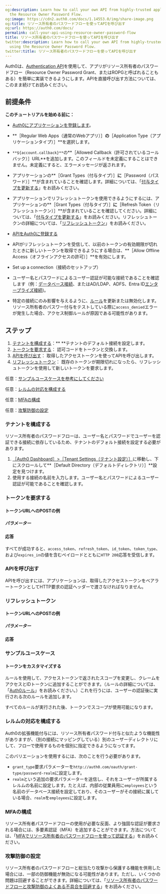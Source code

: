 ```yaml
---
og:description: Learn how to call your own API from highly-trusted applications using
  the Resource Owner Password Flow.
og:image: https://cdn2.auth0.com/docs/1.14553.0/img/share-image.png
og:title: リソース所有者のパスワードフローを使ってAPIを呼び出す
og:url: https://auth0.com/docs/
permalink: call-your-api-using-resource-owner-password-flow
title: リソース所有者のパスワードフローを使ってAPIを呼び出す
twitter:description: Learn how to call your own API from highly-trusted applications
  using the Resource Owner Password Flow.
twitter:title: リソース所有者のパスワードフローを使ってAPIを呼び出す
---
```






Auth0は、[Authentication API](/api/authentication)を使用して、アプリがリソース所有者のパスワードフロー（Resource Owner Password Grant、またはROPGと呼ばれることもある）を簡単に実装できるようにします。APIを直接呼び出す方法については、このまま続けてお読みください。

## 前提条件

**このチュートリアルを始める前に：**

* [Auth0にアプリケーションを登録します](/get-started/create-apps/regular-web-apps)。

* **［Regular Web Apps（通常のWebアプリ）］**の**［Application Type（アプリケーションタイプ）］**を選択します。
* `**${account.callback}**`の**［Allowed Callback（許可されているコールバック）］URL**を追加します。このフィールドを未定義にすることはできません。未定義にすると、エラーメッセージが返されます。
* アプリケーションの**［Grant Types（付与タイプ）］**に**［Password（パスワード）］**が含まれていることを確認します。詳細については、「[付与タイプを更新する](/applications/update-grant-types)」をお読みください。
* アプリケーションでリフレッシュトークンを使用できるようにするには、アプリケーションの**［Grant Types（付与タイプ）］**に**［Refresh Token（リフレッシュトークン）］**が含まれていることを確認してください。詳細については、「[付与タイプを更新する](/applications/update-grant-types)」をお読みください。リフレッシュトークンの詳細については、「[リフレッシュトークン](/security/tokens/refresh-tokens)」をお読みください。
* [APIをAuth0に登録する](/get-started/set-up-apis)

* APIがリフレッシュトークンを受信して、以前のトークンの有効期限が切れたときに新しいトークンを取得できるようにする場合は、**［Allow Offline Access（オフラインアクセスの許可）］**を有効にします。
* Set up a connection（接続のセットアップ）

* ユーザー名とパスワードによるユーザー認証が可能な接続であることを確認します（例：[データベース接続](/applications/set-up-database-connections)、またはAD/LDAP、ADFS、Entra ID[エンタープライズ接続](/connections/identity-providers-enterprise))。
* 特定の接続にのみ影響を与えるように、[ルール](/rules)を更新または無効化します。リソース所有者のパスワー付与をテストしている際に`access_denied`エラーが発生した場合、アクセス制御ルールが原因である可能性があります。

## ステップ

1. [テナントを構成する](#configure-tenant)：**
**テナントのデフォルト接続を設定します。
2. [トークンを要求する](#request-tokens)： 
認可コードをトークンと交換します。
3. [APIを呼び出す](#call-api)：
取得したアクセストークンを使ってAPIを呼び出します。
4. [リフレッシュトークン](#refresh-tokens)：
既存のトークンが期限切れになったら、リフレッシュトークンを使用して新しいトークンを要求します。

任意：[サンプルユースケースを参考にしてください](#sample-use-cases)

任意：[レルムの対応を構成する](#configure-realm-support)

任意：[MFAの構成](#configure-mfa)

任意：[攻撃防御の設定](#configure-anomaly-detection)

### テナントを構成する

リソース所有者のパスワードフローは、ユーザー名とパスワードでユーザーを認証できる接続に依存しているため、テナントのデフォルト接続を設定する必要があります。

1. [［Auth0 Dashboard］>［Tenant Settings（テナント設定）］](%24%7Bmanage_url%7D/#/tenant)に移動し、下にスクロールして**［Default Directory（デフォルトディレクトリ）］**設定を見つけます。
2. 使用する接続の名前を入力します。ユーザー名とパスワードによるユーザー認証が可能であることを確認します。

### トークンを要求する



#### トークンURLへのPOSTの例



##### パラメーター



#### 応答

すべてが成功すると、`access_token`、`refresh_token`、`id_token`、`token_type`、および`expires_in`の値を含むペイロードとともに`HTTP 200`応答を受信します。











### APIを呼び出す

APIを呼び出すには、アプリケーションは、取得したアクセストークンをベアラートークンとしてHTTP要求の認証ヘッダーで渡さなければなりません。



### リフレッシュトークン



#### トークンURLへのPOSTの例



##### パラメーター



#### 応答







### サンプルユースケース

#### トークンをカスタマイズする

ルールを使用して、アクセストークンで返されたスコープを変更し、クレームをアクセスとIDトークンに追加することができます。（ルールの詳細については、「[Auth0ルール](/rules)」をお読みください。）これを行うには、ユーザーの認証後に実行される次のルールを追加します。



すべてのルールが実行された後、トークンでスコープが使用可能になります。



### レルムの対応を構成する

Auth0の拡張機能付与には、リソース所有者パスワード付与と似たような機能性がありますが、（別の接続にマッピングしている）別のユーザーディレクトリにして、フローで使用するものを個別に指定できるようになってます。

このバリエーションを使用するには、次のことを行う必要があります。

* `grant_type`要求パラメーターを`http://auth0.com/oauth/grant-type/password-realm`に設定します。
* `realm`という追加の要求パラメーターを送信し、それをユーザーが所属するレルムの名前に設定します。たとえば、内部の従業員用に`employees`という名前のデータベース接続を設定しており、そのユーザーがその接続に属している場合、`realm`を`employees`に設定します。



### MFAの構成

リソース所有者パスワードフローの使用が必要な反面、より強固な認証が要求される場合には、多要素認証（MFA）を追加することができます。方法については、「[MFAでリソース所有者のパスワードフローを使って認証する](/mfa/ropg-mfa)」をお読みください。

### 攻撃防御の設定

リソース所有者のパスワードフローと総当たり攻撃から保護する機能を併用した場合には、一部の防御機能が無効になる可能性があります。ただし、いくつかの問題は回避することができます。詳細については、「[リソース所有者のパスワードフローと攻撃防御のよくある不具合を回避する](/login/flows/avoid-common-issues-with-resource-owner-password-flow-and-attack-protection)」をお読みください。